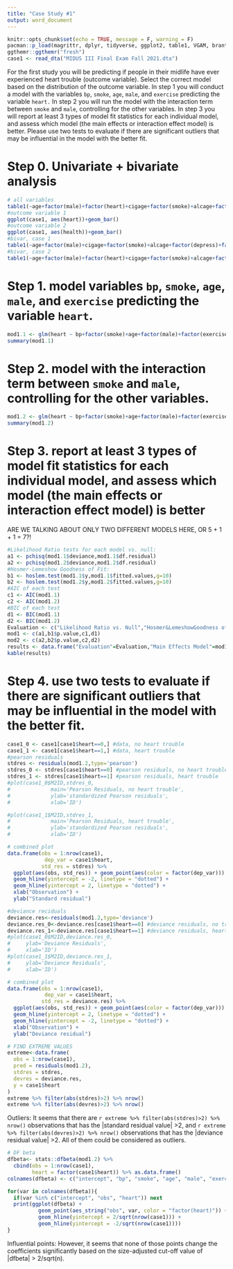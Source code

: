 ---
title: "Case Study #1"
output: word_document
---

```{r setup, include=FALSE}
knitr::opts_chunk$set(echo = TRUE, message = F, warning = F)
pacman::p_load(magrittr, dplyr, tidyverse, ggplot2, table1, VGAM, brant, MASS,haven,ResourceSelection,knitr)
ggthemr::ggthemr("fresh")
case1 <- read_dta("MIDUS III Final Exam Fall 2021.dta")
```

For the first study you will be predicting if people in their midlife have ever experienced heart trouble (outcome variable). Select the correct model based on the distribution of the outcome variable. In step 1 you will conduct a model with the variables `bp`, `smoke`, `age`, `male`, and `exercise` predicting the variable `heart.` In step 2 you will run the model with the interaction term between `smoke` and `male`, controlling for the other variables. In step 3 you will report at least 3 types of model fit statistics for each individual model, and assess which model (the main effects or interaction effect model) is better. Please use two tests to evaluate if there are significant outliers that may be influential in the model with the better fit.

# Step 0. Univariate + bivariate analysis

```{r 1.0,echo=F,comment=NA}
# all variables
table1(~age+factor(male)+factor(heart)+cigage+factor(smoke)+alcage+factor(depress)+factor(bp)+factor(exercise)+factor(health), data = case1)
#outcome variable 1
ggplot(case1, aes(heart))+geom_bar()
#outcome variable 2
ggplot(case1, aes(health))+geom_bar()
#bivar, case 1
table1(~age+factor(male)+cigage+factor(smoke)+alcage+factor(depress)+factor(bp)+factor(exercise)+factor(health)|factor(heart), data = case1)
#bivar, case 2
table1(~age+factor(male)+factor(heart)+cigage+factor(smoke)+alcage+factor(depress)+factor(bp)+factor(exercise)|factor(health), data = case1)
```

# Step 1. model variables `bp`, `smoke`, `age`, `male`, and `exercise` predicting the variable `heart`.

```{r 1.1, echo=F,comment=NA}
mod1.1 <- glm(heart ~ bp+factor(smoke)+age+factor(male)+factor(exercise), family = binomial, data = case1)
summary(mod1.1)
```

# Step 2. model with the interaction term between `smoke` and `male`, controlling for the other variables.

```{r 1.2, echo=F,comment=NA}
mod1.2 <- glm(heart ~ bp+factor(smoke)+age+factor(male)+factor(exercise)+I(smoke*male), family = binomial, data = case1)
summary(mod1.2)
```

# Step 3. report at least 3 types of model fit statistics for each individual model, and assess which model (the main effects or interaction effect model) is better

ARE WE TALKING ABOUT ONLY TWO DIFFERENT MODELS HERE, OR 5 + 1 + 1 = 7?!

```{r 1.3,echo=F,comment=NA,results='asis'}
#Likelihood Ratio tests for each model vs. null:
a1 <- pchisq(mod1.1$deviance,mod1.1$df.residual)
a2 <- pchisq(mod1.2$deviance,mod1.2$df.residual)
#Hosmer-Lemeshow Goodness of Fit:
b1 <- hoslem.test(mod1.1$y,mod1.1$fitted.values,g=10)
b2 <- hoslem.test(mod1.2$y,mod1.2$fitted.values,g=10)
#AIC of each test
c1 <- AIC(mod1.1)
c2 <- AIC(mod1.2)
#BIC of each test
d1 <- BIC(mod1.1)
d2 <- BIC(mod1.2)
Evaluation <- c("Likelihood Ratio vs. Null","Hosmer&LemeshowGoodness of Fit","AIC","BIC")
mod1 <- c(a1,b1$p.value,c1,d1)
mod2 <- c(a2,b2$p.value,c2,d2)
results <- data.frame("Evaluation"=Evaluation,"Main Effects Model"=mod1,"Interaction Effect Model"=mod2)
kable(results)
```

# Step 4. use two tests to evaluate if there are significant outliers that may be influential in the model with the better fit.

```{r 1.4,echo=F}
case1_0 <- case1[case1$heart==0,] #data, no heart trouble
case1_1 <- case1[case1$heart==1,] #data, heart trouble
#pearson residuals
stdres <- residuals(mod1.2,type='pearson')
stdres_0 <- stdres[case1$heart==0] #pearson residuals, no heart trouble
stdres_1 <- stdres[case1$heart==1] #pearson residuals, heart trouble
#plot(case1_0$M2ID,stdres_0,
#             main='Pearson Residuals, no heart trouble',
#             ylab='standardized Pearson residuals',
#             xlab='ID')

#plot(case1_1$M2ID,stdres_1,
#             main='Pearson Residuals, heart trouble', 
#             ylab='standardized Pearson residuals',
#             xlab='ID')

# combined plot
data.frame(obs = 1:nrow(case1),
            dep_var = case1$heart,
           std_res = stdres) %>%
  ggplot(aes(obs, std_res)) + geom_point(aes(color = factor(dep_var))) +
  geom_hline(yintercept = -2, linetype = "dotted") +
  geom_hline(yintercept = 2, linetype = "dotted") +
  xlab("Observation") +
  ylab("Standard residual")

#deviance reciduals
deviance.res<-residuals(mod1.2,type='deviance')
deviance.res_0<-deviance.res[case1$heart==0] #deviance residuals, no trouble
deviance.res_1<-deviance.res[case1$heart==1] #deviance residuals, heart trouble
#plot(case1_0$M2ID,deviance.res_0,
#     ylab='Deviance Residuals',
#     xlab='ID')
#plot(case1_1$M2ID,deviance.res_1,
#     ylab='Deviance Residuals',
#     xlab='ID')

# combined plot
data.frame(obs = 1:nrow(case1),
            dep_var = case1$heart,
           std_res = deviance.res) %>%
  ggplot(aes(obs, std_res)) + geom_point(aes(color = factor(dep_var))) +
  geom_hline(yintercept = 2, linetype = "dotted") +
  geom_hline(yintercept = -2, linetype = "dotted") +
  xlab("Observation") +
  ylab("Deviance residual")

# FIND EXTREME VALUES
extreme<-data.frame(
  obs = 1:nrow(case1),
  pred = residuals(mod1.2),
  stdres = stdres,
  devres = deviance.res,
  y = case1$heart
)
extreme %>% filter(abs(stdres)>2) %>% nrow()
extreme %>% filter(abs(devres)>2) %>% nrow()
```

Outliers: It seems that there are `r extreme %>% filter(abs(stdres)>2) %>% nrow()` observations that has the |standard residual value| >2, and `r extreme %>% filter(abs(devres)>2) %>% nrow()` observations that has the |deviance residual value| >2. All of them could be considered as outliers.


```{r}
# DF beta
dfbeta<- stats::dfbeta(mod1.2) %>% 
  cbind(obs = 1:nrow(case1),
        heart = factor(case1$heart)) %>% as.data.frame()
colnames(dfbeta) <- c("intercept", "bp", "smoke", "age", "male", "exercise", "smoke_male", "obs", "heart")

for(var in colnames(dfbeta)){
  if(var %in% c("intercept", "obs", "heart")) next
  print(ggplot(dfbeta) + 
          geom_point(aes_string("obs", var, color = "factor(heart)")) +
          geom_hline(yintercept = 2/sqrt(nrow(case1))) +
          geom_hline(yintercept = -2/sqrt(nrow(case1))))
}
```

Influential points: However, it seems that none of those points change the coefficients significantly based on the size-adjusted cut-off value of |dfbeta| > 2/sqrt(n).
